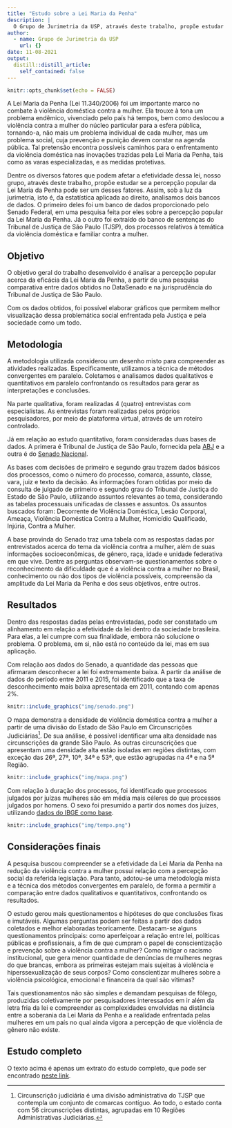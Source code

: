 ```yaml
---
title: "Estudo sobre a Lei Maria da Penha"
description: |
  O Grupo de Jurimetria da USP, através deste trabalho, propõe estudar a Lei Maria da Penha sob a luz da jurimetria.
author:
  - name: Grupo de Jurimetria da USP
    url: {}
date: 11-08-2021
output:
  distill::distill_article:
    self_contained: false
---
```



```r
knitr::opts_chunk$set(echo = FALSE)
```

A Lei Maria da Penha (Lei 11.340/2006) foi um importante marco no combate à violência doméstica contra a mulher. Ela trouxe à tona um problema endêmico, vivenciado pelo país há tempos, bem como deslocou a violência contra a mulher do núcleo particular para a esfera pública, tornando-a, não mais um problema individual de cada mulher, mas um problema social, cuja prevenção e punição devem constar na agenda pública. Tal pretensão encontra possíveis caminhos para o enfrentamento da violência doméstica nas inovações trazidas pela Lei Maria da Penha, tais como as varas especializadas, e as medidas protetivas.

Dentre os diversos fatores que podem afetar a efetividade dessa lei, nosso grupo, através deste trabalho, propõe estudar se a percepção popular da Lei Maria da Penha pode ser um desses fatores. Assim, sob a luz da jurimetria, isto é, da estatística aplicada ao direito, analisamos dois bancos de dados. O primeiro deles foi um banco de dados proporcionado pelo Senado Federal, em uma pesquisa feita por eles sobre a percepção popular da Lei Maria da Penha. Já o outro foi extraído do banco de sentenças do Tribunal de Justiça de São Paulo (TJSP), dos processos relativos à temática da violência doméstica e familiar contra a mulher.

## Objetivo

O objetivo geral do trabalho desenvolvido é analisar a percepção popular acerca da eficácia da Lei Maria da Penha, a partir de uma pesquisa comparativa entre dados obtidos no DataSenado e na jurisprudência do Tribunal de Justiça de São Paulo.

Com os dados obtidos, foi possível elaborar gráficos que permitem melhor visualização dessa problemática social enfrentada pela Justiça e pela sociedade como um todo. 

## Metodologia

A metodologia utilizada considerou um desenho misto para compreender as atividades realizadas. Especificamente, utilizamos a técnica de métodos convergentes em paralelo. Coletamos e analisamos dados qualitativos e quantitativos em paralelo confrontando os resultados para gerar as interpretações e conclusões.

Na parte qualitativa, foram realizadas 4 (quatro) entrevistas com especialistas. As entrevistas foram realizadas pelos próprios pesquisadores, por meio de plataforma virtual, através de um roteiro controlado. 

Já em relação ao estudo quantitativo, foram consideradas duas bases de dados. A primera é Tribunal de Justiça de São Paulo, fornecida pela [ABJ](https://abj.org.br) e a outra é do [Senado Nacional](https://www12.senado.leg.br/institucional/datasenado).

As bases com decisões de primeiro e segundo grau trazem dados básicos dos processos, como o número do processo, comarca, assunto, classe, vara, juiz e texto da decisão. As informações foram obtidas por meio da consulta de julgado de primeiro e segundo grau do Tribunal de Justiça do Estado de São Paulo, utilizando assuntos relevantes ao tema, considerando as tabelas processuais unificadas de classes e assuntos. Os assuntos buscados foram: Decorrente de Violência Doméstica, Lesão Corporal, Ameaça, Violência Doméstica Contra a Mulher, Homicídio Qualificado, Injúria, Contra a Mulher.

A base provinda do Senado traz uma tabela com as respostas dadas por entrevistados acerca do tema da violência contra a mulher, além de suas informações socioeconômicas, de gênero, raça, idade e unidade federativa em que vive. Dentre as perguntas observam-se questionamentos sobre o reconhecimento da dificuldade que é a violência contra a mulher no Brasil, conhecimento ou não dos tipos de violência possíveis, compreensão da amplitude da Lei Maria da Penha e dos seus objetivos, entre outros.

## Resultados

Dentro das respostas dadas pelas entrevistadas, pode ser constatado um alinhamento em relação a efetividade da lei dentro da sociedade brasileira. Para elas, a lei cumpre com sua finalidade, embora não solucione o problema. O problema, em si, não está no conteúdo da lei, mas em sua aplicação.

Com relação aos dados do Senado, a quantidade das pessoas que afirmaram desconhecer a lei foi extremamente baixa. A partir da análise de dados do período entre 2011 e 2015, foi identificado que a taxa de desconhecimento mais baixa apresentada em 2011, contando com apenas 2%.
 
```r
knitr::include_graphics("img/senado.png")
```

O mapa demonstra a densidade de violência doméstica contra a mulher a partir de uma divisão do Estado de São Paulo em Circunscrições Judiciárias[^circ]. De sua análise, é possível identificar uma alta densidade nas circunscrições da grande São Paulo. As outras circunscrições que apresentam uma densidade alta estão isoladas em regiões distintas, com exceção das 26ª, 27ª, 10ª, 34ª e 53ª, que estão agrupadas na 4ª e na 5ª Região.

[^circ]: Circunscrição judiciária é uma divisão administrativa do TJSP que contempla um conjunto de comarcas contíguo. Ao todo, o estado conta com 56 circunscrições distintas, agrupadas em 10 Regiões Administrativas Judiciárias.

```r
knitr::include_graphics("img/mapa.png")
```

Com relação à duração dos processos, foi identificado que processos julgados por juízas mulheres são em média mais céleres do que processos julgados por homens. O sexo foi presumido a partir dos nomes dos juízes, utilizando [dados do IBGE como base](https://github.com/meirelesff/genderBR).

```r
knitr::include_graphics("img/tempo.png")
```

## Considerações finais

A pesquisa buscou compreender se a efetividade da Lei Maria da Penha na redução da violência contra a mulher possui relação com a percepção social da referida legislação. Para tanto, adotou-se uma metodologia mista e a técnica dos métodos convergentes em paralelo, de forma a permitir a comparação entre dados qualitativos e quantitativos, confrontando os resultados. 

O estudo gerou mais questionamentos e hipóteses do que conclusões fixas e imutáveis. Algumas perguntas podem ser feitas a partir dos dados coletados e melhor elaboradas teoricamente. Destacam-se alguns questionamentos principais: como aperfeiçoar a relação entre lei, políticas públicas e profissionais, a fim de que cumpram o papel de conscientização e prevenção sobre a violência contra a mulher? Como mitigar o racismo institucional, que gera menor quantidade de denúncias de mulheres negras do que brancas, embora as primeiras estejam mais sujeitas à violência e hiperssexualização de seus corpos? Como conscientizar mulheres sobre a violência psicológica, emocional e financeira da qual são vítimas? 

Tais questionamentos não são simples e demandam pesquisas de fôlego, produzidas coletivamente por pesquisadores interessados em ir além da letra fria da lei e compreender as complexidades envolvidas na distância entre a soberania da Lei Maria da Penha e a realidade enfrentada pelas mulheres em um país no qual ainda vigora a percepção de que violência de gênero não existe.   

## Estudo completo

O texto acima é apenas um extrato do estudo completo, que pode ser encontrado [neste link]().